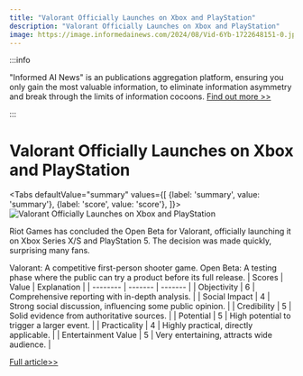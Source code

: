 ```yaml
---
title: "Valorant Officially Launches on Xbox and PlayStation"
description: "Valorant Officially Launches on Xbox and PlayStation"
image: https://image.informedainews.com/2024/08/Vid-6Yb-1722648151-0.jpg
---
```



:::info

"Informed AI News" is an publications aggregation platform, ensuring you only gain the most valuable information, to eliminate information asymmetry and break through the limits of information cocoons.  [Find out more >>](/)

:::

# Valorant Officially Launches on Xbox and PlayStation


<Tabs
	defaultValue="summary"
	values={[
	{label: 'summary', value: 'summary'},
	{label: 'score', value: 'score'},
]}>
<TabItem value="summary">
<img
  src="https://image.informedainews.com/2024/08/Vid-6Yb-1722648151-0.jpg"
  alt="Valorant Officially Launches on Xbox and PlayStation"
/>



Riot Games has concluded the Open Beta for Valorant, officially launching it on Xbox Series X/S and PlayStation 5. The decision was made quickly, surprising many fans.

Valorant: A competitive first-person shooter game. Open Beta: A testing phase where the public can try a product before its full release.
</TabItem>
<TabItem value="score">
	| Scores     | Value   | Explanation |
	| -------- | ------- | ------- |
	| Objectivity  | 6    | Comprehensive reporting with in-depth analysis.    |
	| Social Impact | 4     | Strong social discussion, influencing some public opinion.    |
	| Credibility    | 5    | Solid evidence from authoritative sources.    |
	| Potential    | 5    | High potential to trigger a larger event.    |
	| Practicality    | 4    | Highly practical, directly applicable.    |
	| Entertainment Value    | 5    | Very entertaining, attracts wide audience.    |
</TabItem>
</Tabs>

[Full article>>](https://www.ign.com/articles/valorant-is-now-officially-available-on-xbox-series-xs-and-playstation-5-after-open-beta-period)
